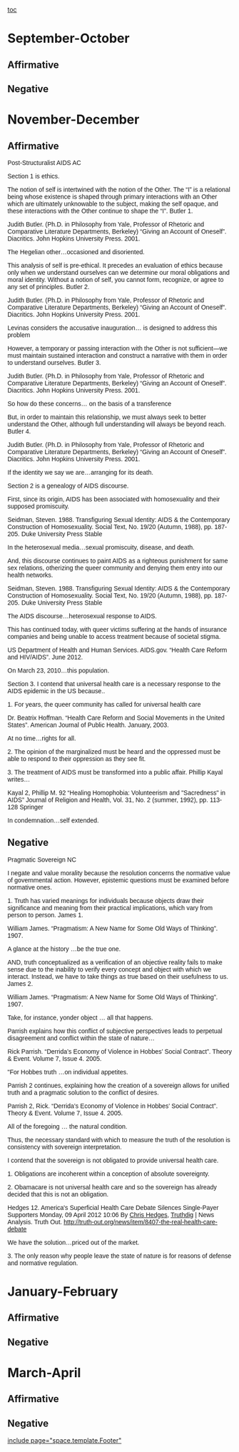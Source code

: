 [[toc]]
=September-October= 
==Affirmative== 
==Negative== 

=November-December= 
==Affirmative== 

<span style="font-family: Calibri,sans-serif;">Post-Structuralist AIDS AC</span>

<span style="font-family: Calibri,sans-serif;">Section 1 is ethics.</span>

<span style="font-family: Calibri,sans-serif;">The notion of self is intertwined with the notion of the Other. The “I” is a relational being whose existence is shaped through primary interactions with an Other which are ultimately unknowable to the subject, making the self opaque, and these interactions with the Other continue to shape the “I”. Butler 1.</span>

<span style="font-family: Calibri,sans-serif;">Judith Butler. (Ph.D. in Philosophy from Yale, Professor of Rhetoric and Comparative Literature Departments, Berkeley) “Giving an Account of Oneself”. Diacritics. John Hopkins University Press. 2001.</span>

<span style="font-family: Calibri,sans-serif;">The Hegelian other…occasioned and disoriented.</span>

<span style="font-family: Calibri,sans-serif;">This analysis of self is pre-ethical. It precedes an evaluation of ethics because only when we understand ourselves can we determine our moral obligations and moral identity. Without a notion of self, you cannot form, recognize, or agree to any set of principles. Butler 2.</span>

<span style="font-family: Calibri,sans-serif;">Judith Butler. (Ph.D. in Philosophy from Yale, Professor of Rhetoric and Comparative Literature Departments, Berkeley) “Giving an Account of Oneself”. Diacritics. John Hopkins University Press. 2001.</span>

<span style="font-family: Calibri,sans-serif;">Levinas considers the accusative inauguration… is designed to address this problem </span>

<span style="font-family: Calibri,sans-serif;">However, a temporary or passing interaction with the Other is not sufficient—we must maintain sustained interaction and construct a narrative with them in order to understand ourselves. Butler 3.</span>

<span style="font-family: Calibri,sans-serif;"> Judith Butler. (Ph.D. in Philosophy from Yale, Professor of Rhetoric and Comparative Literature Departments, Berkeley) “Giving an Account of Oneself”. Diacritics. John Hopkins University Press. 2001. </span>

<span style="font-family: Calibri,sans-serif;">So how do these concerns… on the basis of a transference </span>

<span style="font-family: Calibri,sans-serif;"> But, in order to maintain this relationship, we must always seek to better understand the Other, although full understanding will always be beyond reach. Butler 4.</span>

<span style="font-family: Calibri,sans-serif;"> Judith Butler. (Ph.D. in Philosophy from Yale, Professor of Rhetoric and Comparative Literature Departments, Berkeley) “Giving an Account of Oneself”. Diacritics. John Hopkins University Press. 2001. </span>

<span style="font-family: Calibri,sans-serif;">If the identity we say we are…arranging for its death.</span>

<span style="font-family: Calibri,sans-serif;">Section 2 is a genealogy of AIDS discourse.</span>

<span style="font-family: Calibri,sans-serif;">First, since its origin, AIDS has been associated with homosexuality and their supposed promiscuity. </span>

<span style="font-family: Calibri,sans-serif;">Seidman, Steven. 1988. Transfiguring Sexual Identity: AIDS & the Contemporary Construction of Homosexuality. Social Text, No. 19/20 (Autumn, 1988), pp. 187-205. Duke University Press Stable</span>

<span style="font-family: Calibri,sans-serif;">In the heterosexual media…sexual promiscuity, disease, and death.</span>

<span style="font-family: Calibri,sans-serif;">And, this discourse continues to paint AIDS as a righteous punishment for same sex relations, otherizing the queer community and denying them entry into our health networks.</span>

<span style="font-family: Calibri,sans-serif;">Seidman, Steven. 1988. Transfiguring Sexual Identity: AIDS & the Contemporary Construction of Homosexuality. Social Text, No. 19/20 (Autumn, 1988), pp. 187-205. Duke University Press Stable</span>

<span style="font-family: Calibri,sans-serif;">The AIDS discourse…heterosexual response to AIDS.</span>

<span style="font-family: Calibri,sans-serif;">This has continued today, with queer victims suffering at the hands of insurance companies and being unable to access treatment because of societal stigma.</span>

<span style="font-family: Calibri,sans-serif;">US Department of Health and Human Services. AIDS.gov. “Health Care Reform and HIV/AIDS”. June 2012.</span>

<span style="font-family: Calibri,sans-serif;">On March 23, 2010…this population.</span>

<span style="font-family: Calibri,sans-serif;">Section 3. I contend that universal health care is a necessary response to the AIDS epidemic in the US because..</span>

<span style="font-family: Calibri,sans-serif;">1. For years, the queer community has called for universal health care</span>

<span style="font-family: Calibri,sans-serif;">Dr. Beatrix Hoffman. “Health Care Reform and Social Movements in the United States”. American Journal of Public Health. January, 2003. </span>

<span style="font-family: Calibri,sans-serif;">At no time…rights for all.</span>

<span style="font-family: Calibri,sans-serif;">2. The opinion of the marginalized must be heard and the oppressed must be able to respond to their oppression as they see fit. </span>

<span style="font-family: Calibri,sans-serif;">3. The treatment of AIDS must be transformed into a public affair. Phillip Kayal writes…</span>

<span style="font-family: Calibri,sans-serif;">Kayal 2, Phillip M. 92 “Healing Homophobia: Volunteerism and "Sacredness" in AIDS” Journal of Religion and Health, Vol. 31, No. 2 (summer, 1992), pp. 113-128 Springer</span>

<span style="font-family: Calibri,sans-serif;">In condemnation…self extended.</span>

==Negative== 
<span style="font-family: Calibri,sans-serif;">Pragmatic Sovereign NC</span>

<span style="font-family: Calibri,sans-serif;">I negate and value morality because the resolution concerns the normative value of governmental action. However, epistemic questions must be examined before normative ones.</span>

<span style="font-family: Calibri,sans-serif;">1. Truth has varied meanings for individuals because objects draw their significance and meaning from their practical implications, which vary from person to person. James 1.</span>

<span style="font-family: Calibri,sans-serif;">William James. “Pragmatism: A New Name for Some Old Ways of Thinking”. 1907.</span>

<span style="font-family: Calibri,sans-serif;">A glance at the history …be the true one.</span>

<span style="font-family: Calibri,sans-serif;">AND, truth conceptualized as a verification of an objective reality fails to make sense due to the inability to verify every concept and object with which we interact. Instead, we have to take things as true based on their usefulness to us. James 2.</span>

<span style="font-family: Calibri,sans-serif;">William James. “Pragmatism: A New Name for Some Old Ways of Thinking”. 1907.</span>

<span style="font-family: Calibri,sans-serif;">Take, for instance, yonder object … all that happens.</span>

<span style="font-family: Calibri,sans-serif;">Parrish explains how this conflict of subjective perspectives leads to perpetual disagreement and conflict within the state of nature…</span>

<span style="font-family: Calibri,sans-serif;">Rick Parrish. “Derrida’s Economy of Violence in Hobbes’ Social Contract”. Theory & Event. Volume 7, Issue 4. 2005. </span>

<span style="font-family: Calibri,sans-serif;">"For Hobbes truth …on individual appetites.</span>

<span style="font-family: Calibri,sans-serif;">Parrish 2 continues, explaining how the creation of a sovereign allows for unified truth and a pragmatic solution to the conflict of desires.</span>

<span style="font-family: Calibri,sans-serif;">Parrish 2, Rick. “Derrida’s Economy of Violence in Hobbes’ Social Contract”. Theory & Event. Volume 7, Issue 4. 2005. </span>

<span style="font-family: Calibri,sans-serif;">All of the foregoing … the natural condition.</span>



<span style="font-family: Calibri,sans-serif;">Thus, the necessary standard with which to measure the truth of the resolution is consistency with sovereign interpretation. </span>

<span style="font-family: Calibri,sans-serif;">I contend that the sovereign is not obligated to provide universal health care.</span>

<span style="font-family: Calibri,sans-serif;">1. Obligations are incoherent within a conception of absolute sovereignty.</span>

<span style="font-family: Calibri,sans-serif;">2. Obamacare is not universal health care and so the sovereign has already decided that this is not an obligation.</span>

<span style="font-family: Calibri,sans-serif;">Hedges 12. America's Superficial Health Care Debate Silences Single-Payer Supporters Monday, 09 April 2012 10:06 By </span><span style="font-family: Calibri,sans-serif;">[[http://truth-out.org/news/item/index.php?option=com_k2&view=itemlist&task=user&id=44723&Itemid=252|Chris Hedges]]</span><span style="font-family: Calibri,sans-serif;">, </span><span style="font-family: Calibri,sans-serif;">[[http://www.truthdig.com/report/item/the_real_health_care_debate_20120409/|Truthdig]]</span><span style="font-family: Calibri,sans-serif;"> | News Analysis. Truth Out. </span><span style="font-family: Calibri,sans-serif;">[[http://truth-out.org/news/item/8407-the-real-health-care-debate]]</span>

<span style="font-family: Calibri,sans-serif;">We have the solution…priced out of the market.</span>

<span style="font-family: Calibri,sans-serif;">3. The only reason why people leave the state of nature is for reasons of defense and normative regulation. </span>



=January-February= 
==Affirmative== 
==Negative== 

=March-April= 
==Affirmative== 
==Negative== 

[[include page="space.template.Footer"]]
